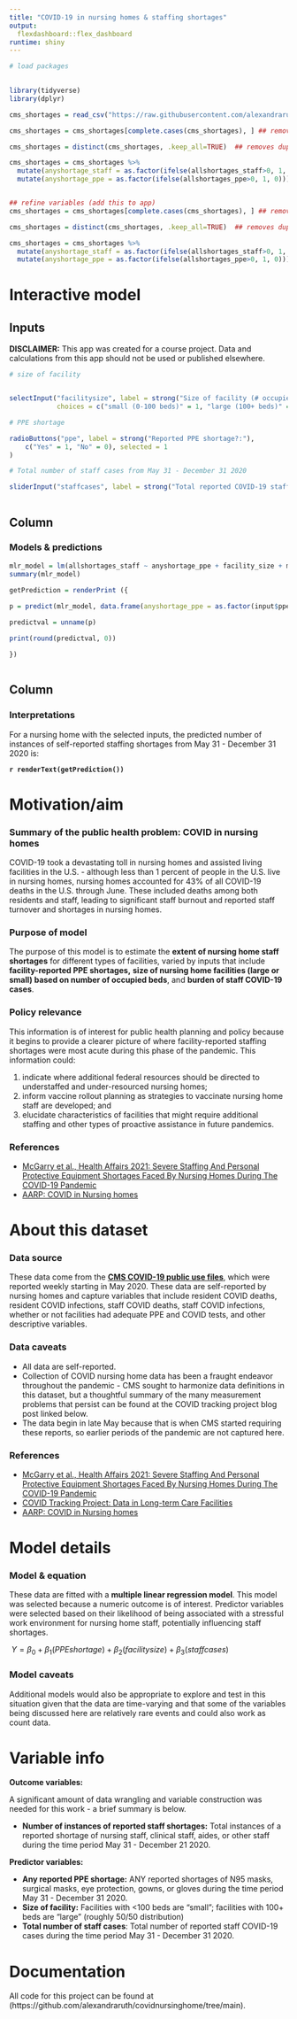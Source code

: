 ```yaml
---
title: "COVID-19 in nursing homes & staffing shortages"
output: 
  flexdashboard::flex_dashboard
runtime: shiny
---
```


```r
# load packages
 

library(tidyverse)
library(dplyr)

cms_shortages = read_csv("https://raw.githubusercontent.com/alexandraruth/covidnursinghome/main/cms_shortages.csv") 

cms_shortages = cms_shortages[complete.cases(cms_shortages), ] ## removes NA rows

cms_shortages = distinct(cms_shortages, .keep_all=TRUE)  ## removes duplicate rows

cms_shortages = cms_shortages %>%
  mutate(anyshortage_staff = as.factor(ifelse(allshortages_staff>0, 1, 0))) %>%
  mutate(anyshortage_ppe = as.factor(ifelse(allshortages_ppe>0, 1, 0)))


## refine variables (add this to app)
cms_shortages = cms_shortages[complete.cases(cms_shortages), ] ## removes NA rows

cms_shortages = distinct(cms_shortages, .keep_all=TRUE)  ## removes duplicate rows

cms_shortages = cms_shortages %>%
  mutate(anyshortage_staff = as.factor(ifelse(allshortages_staff>0, 1, 0))) %>%
  mutate(anyshortage_ppe = as.factor(ifelse(allshortages_ppe>0, 1, 0)))


```



Interactive model 
=======================================================================

Inputs {.sidebar}
-------------------------------------

 **DISCLAIMER:** This app was created for a course project. Data and calculations from this app should not be used or published elsewhere. 



```r

# size of facility


selectInput("facilitysize", label = strong("Size of facility (# occupied beds):"), 
            choices = c("small (0-100 beds)" = 1, "large (100+ beds)" = 2), selected = 1)

# PPE shortage

radioButtons("ppe", label = strong("Reported PPE shortage?:"),
    c("Yes" = 1, "No" = 0), selected = 1
)

# Total number of staff cases from May 31 - December 31 2020

sliderInput("staffcases", label = strong("Total reported COVID-19 staff cases"), min = 0, max = 230, value = 20, step = 1)



```
 
Column
-------------------------------------

    
### **Models & predictions**

```r

mlr_model = lm(allshortages_staff ~ anyshortage_ppe + facility_size + max_totstaffcases, data = cms_shortages)
summary(mlr_model)

getPrediction = renderPrint ({
 
p = predict(mlr_model, data.frame(anyshortage_ppe = as.factor(input$ppe), facility_size = as.numeric(input$facilitysize), max_totstaffcases = input$staffcases))

predictval = unname(p)

print(round(predictval, 0))

}) 



```



Column
-------------------------------------
    
### **Interpretations** 
    
For a nursing home with the selected inputs, the predicted number of instances of self-reported staffing shortages from May 31 - December 31 2020 is:

**`r renderText(getPrediction())`**




Motivation/aim
=======================================================================

### **Summary of the public health problem: COVID in nursing homes**

COVID-19 took a devastating toll in nursing homes and assisted living facilities in the U.S. - although less than 1 percent of people in the U.S. live in nursing homes, nursing homes accounted for 43% of all COVID-19 deaths in the U.S. through June. These included deaths among both residents and staff, leading to significant staff burnout and reported staff turnover and shortages in nursing homes. 

### **Purpose of model**

The purpose of this model is to estimate the **extent of nursing home staff shortages** for different types of facilities, varied by inputs that include  **facility-reported PPE shortages,** **size of nursing home facilities (large or small) based on number of occupied beds**, and **burden of staff COVID-19 cases**.  

### **Policy relevance** 

This information is of interest for public health planning and policy because it begins to provide a clearer picture of where facility-reported staffing shortages were most acute during this phase of the pandemic. This information could: 

1) indicate where additional federal resources should be directed to understaffed and under-resourced nursing homes;
2) inform vaccine rollout planning as strategies to vaccinate nursing home staff are developed; and 
3) elucidate characteristics of facilities that might require additional staffing and other types of proactive assistance in future pandemics.

### **References**

+ [McGarry et al., Health Affairs 2021: Severe Staffing And Personal Protective Equipment Shortages Faced By Nursing Homes During The COVID-19 Pandemic](https://www.healthaffairs.org/doi/10.1377/hlthaff.2020.01269)
+ [AARP: COVID in Nursing homes](https://www.aarp.org/caregiving/health/info-2020/covid-19-nursing-homes-an-american-tragedy.html)



About this dataset
=======================================================================

### **Data source**

These data come from the [**CMS COVID-19 public use files**](https://data.cms.gov/stories/s/COVID-19-Nursing-Home-Data/bkwz-xpvg/), which were reported weekly starting in May 2020. These data are self-reported by nursing homes and capture variables that include resident COVID deaths, resident COVID infections, staff COVID deaths, staff COVID infections, whether or not facilities had adequate PPE and COVID tests, and other descriptive variables. 

### **Data caveats**

+ All data are self-reported.
+ Collection of COVID nursing home data has been a fraught endeavor throughout the pandemic - CMS sought to harmonize data definitions in this dataset, but a thoughtful summary of the many measurement problems that persist can be found at the COVID tracking project blog post linked below. 
+ The data begin in late May because that is when CMS started requiring these reports, so earlier periods of the pandemic are not captured here.

### **References**

+ [McGarry et al., Health Affairs 2021: Severe Staffing And Personal Protective Equipment Shortages Faced By Nursing Homes During The COVID-19 Pandemic](https://www.healthaffairs.org/doi/10.1377/hlthaff.2020.01269)
+ [COVID Tracking Project: Data in Long-term Care Facilities](https://covidtracking.com/analysis-updates/federal-covid-data-101-working-with-cms-nursing-home-data)
+ [AARP: COVID in Nursing homes](https://www.aarp.org/caregiving/health/info-2020/covid-19-nursing-homes-an-american-tragedy.html)



Model details
=======================================================================

### **Model & equation**

These data are fitted with a **multiple linear regression model**. This model was selected because a numeric outcome is of interest. Predictor variables were selected based on their likelihood of being associated with a stressful work environment for nursing home staff, potentially influencing staff shortages. 

$\ Y = \beta_0 + \beta_1 (PPE shortage) + \beta_2 (facility size) + \beta_3(staffcases)$

### **Model caveats**

Additional models would also be appropriate to explore and test in this situation given that the data are time-varying and that some of the variables being discussed here are relatively rare events and could also work as count data. 

Variable info
=======================================================================
**Outcome variables:** 

A significant amount of data wrangling and variable construction was needed for this work - a brief summary is below. 


+ **Number of instances of reported staff shortages:** Total instances of a reported shortage of nursing staff, clinical staff, aides, or other staff during the time period May 31 - December 21 2020. 

**Predictor variables:** 

+ **Any reported PPE shortage:** ANY reported shortages of N95 masks, surgical masks, eye protection, gowns, or gloves during the time period May 31 - December 31 2020.
+ **Size of facility:** Facilities with <100 beds are "small"; facilities with 100+ beds are "large" (roughly 50/50 distribution)
+ **Total number of staff cases**: Total number of reported staff COVID-19 cases during the time period May 31 - December 31 2020.


Documentation
=======================================================================

All code for this project can be found at (https://github.com/alexandraruth/covidnursinghome/tree/main). 
